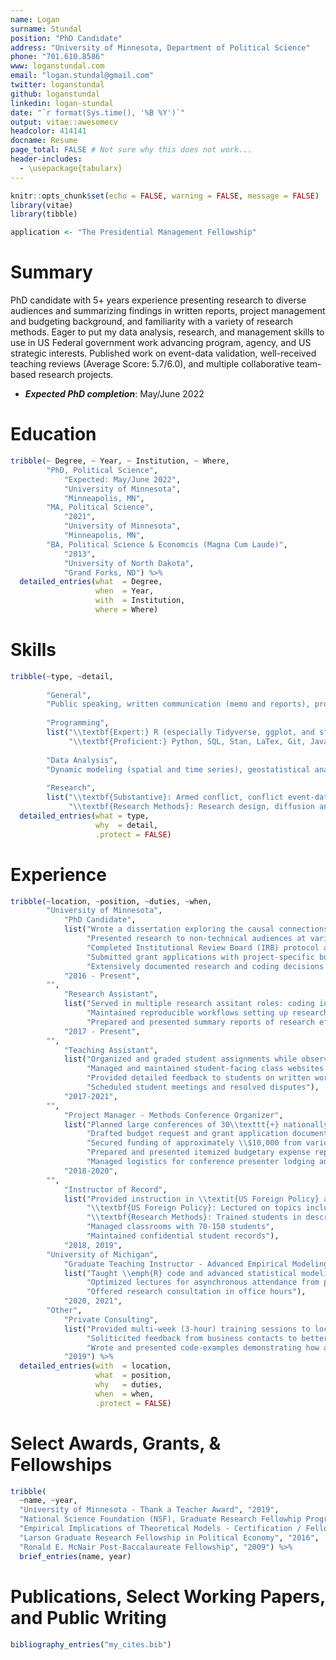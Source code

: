 ```yaml
---
name: Logan
surname: Stundal
position: "PhD Candidate"
address: "University of Minnesota, Department of Political Science"
phone: "701.610.8586"
www: loganstundal.com
email: "logan.stundal@gmail.com"
twitter: loganstundal
github: loganstundal
linkedin: logan-stundal
date: "`r format(Sys.time(), '%B %Y')`"
output: vitae::awesomecv
headcolor: 414141
docname: Resume
page_total: FALSE # Not sure why this does not work...
header-includes:
  - \usepackage{tabularx}
---
```

<!---------------------------------------------------------------------------->
```r
knitr::opts_chunk$set(echo = FALSE, warning = FALSE, message = FALSE)
library(vitae)
library(tibble)

application <- "The Presidential Management Fellowship"
```
<!---------------------------------------------------------------------------->



<!---------------------------------------------------------------------------->
# Summary
<!---------------------------------------------------------------------------->

PhD candidate with 5+ years experience presenting research to diverse audiences and summarizing findings in written reports, project management and budgeting background, and familiarity with a variety of research methods. Eager to put my data analysis, research, and management skills to use in US Federal government work advancing program, agency, and US strategic interests. Published work on event-data validation, well-received teaching reviews (Average Score: 5.7/6.0), and multiple collaborative team-based research projects.

  * ***Expected PhD completion***: May/June 2022

<!---------------------------------------------------------------------------->



<!---------------------------------------------------------------------------->
# Education
<!---------------------------------------------------------------------------->
```r
tribble(~ Degree, ~ Year, ~ Institution, ~ Where,
        "PhD, Political Science", 
            "Expected: May/June 2022", 
            "University of Minnesota", 
            "Minneapolis, MN",
        "MA, Political Science", 
            "2021", 
            "University of Minnesota",
            "Minneapolis, MN",
        "BA, Political Science & Economcis (Magna Cum Laude)", 
            "2013", 
            "University of North Dakota", 
            "Grand Forks, ND") %>% 
  detailed_entries(what  = Degree,
                   when  = Year, 
                   with  = Institution, 
                   where = Where)
```
<!---------------------------------------------------------------------------->



<!---------------------------------------------------------------------------->
# Skills
<!---------------------------------------------------------------------------->
```r
tribble(~type, ~detail,
        
        "General",
        "Public speaking, written communication (memo and reports), project management and planning, program budgeting, grant application, data analysis, data cleaning and organization, collaborative reasearch and team-based project work",
        
        "Programming",
        list("\\textbf{Expert:} R (especially Tidyverse, ggplot, and sf spatial libraries), GIS, MS Office (Word, PowerPoint, Excel)",
             "\\textbf{Proficient:} Python, SQL, Stan, LaTex, Git, Javascript, Google Earth Engine environment"),
        
        "Data Analysis",
        "Dynamic modeling (spatial and time series), geostatistical analysis, panel data methods, Bayesian analysis, data visualization and mapping, data cleaning, surveys",
        
        "Research",
        list("\\textbf{Substantive}: Armed conflict, conflict event-data validation, health in conflict zones, international affairs, US foreign policy",
             "\\textbf{Research Methods}: Research design, diffusion and contagion processes, simulation techniques")) %>%
  detailed_entries(what = type,
                   why  = detail, 
                   .protect = FALSE)
```
<!---------------------------------------------------------------------------->



<!---------------------------------------------------------------------------->
# Experience
<!---------------------------------------------------------------------------->
```r
tribble(~location, ~position, ~duties, ~when,
        "University of Minnesota",
            "PhD Candidate",
            list("Wrote a dissertation exploring the causal connections between armed conflict and disease using mixed-methods including interviews (planned spring 2022) and large-n subnational spatial analysis", 
                 "Presented research to non-technical audiences at various colloquia and national / international conferences",
                 "Completed Institutional Review Board (IRB) protocol and trainings required for research with victimized populations",
                 "Submitted grant applications with project-specific budgets to support ongoing research",
                 "Extensively documented research and coding decisions through \\emph{Git} and \\emph{Github}"), 
            "2016 - Present",
        "",
            "Research Assistant",
            list("Served in multiple research assitant roles: coding international legal standards, cleaning and analyzing international survey data, and collecting evidence of Chinese military activity in the domain of public health",
                 "Maintained reproducible workflows setting up research working directories to secure data and results",
                 "Prepared and presented summary reports of research efforts in weekly or bi-weekly status update meetings"),
            "2017 - Present",
        "", 
            "Teaching Assistant", 
            list("Organized and graded student assignments while observing strict confidentiality requirements",
                 "Managed and maintained student-facing class websites posting updates and required documents",
                 "Provided detailed feedback to students on written work (example: policy memos)",
                 "Scheduled student meetings and resolved disputes"), 
            "2017-2021",
        "",   
            "Project Manager - Methods Conference Organizer", 
            list("Planned large conferences of 30\\texttt{+} nationally representative graduate students for 2 consecutive years",
                 "Drafted budget request and grant application documents outlining program goals and itemized funding needs",
                 "Secured funding of approximately \\$10,000 from various college units and grant-funding organizations to cover conference expenses",
                 "Prepared and presented itemized budgetary expense reports to grant-funding agencies",
                 "Managed logistics for conference presenter lodging and food for all (approximately 100) conference attendees"), 
            "2018-2020",
        "",   
            "Instructor of Record", 
            list("Provided instruction in \\textit{US Foreign Policy} and \\textit{Undergraduate Research Methods}",
                 "\\textbf{US Foreign Policy}: Lectured on topics including US counterterrorism policy, novel strategic challenges, and current (circa Fall 2018) US foreign policy posturing",
                 "\\textbf{Research Methods}: Trained students in descriptive data analysis through multiple linear regression, fielded \\textit{Qualtrics} surveys with student-written questions, and instructed students in \\emph{R} programming language",
                 "Managed classrooms with 70-150 students",
                 "Maintained confidential student records"), 
            "2018, 2019",
        "University of Michigan",
            "Graduate Teaching Instructor - Advanced Empirical Modeling (ICPSR Graduate Seminar)", 
            list("Taught \\emph{R} code and advanced statistical modeling to graduate students and new professors",
                 "Optimized lectures for asynchronous attendance from participants globally",
                 "Offered research consultation in office hours"), 
            "2020, 2021",
        "Other",
            "Private Consulting",
            list("Provided multi-week (3-hour) training sessions to local businesses on uses and applications of the \\emph{R} programming language",
                 "Soliticited feedback from business contacts to better understand their specific needs prior to trainings",
                 "Wrote and presented code-examples demonstrating how attendees could integrate reproducable analysis into existing organizational workflows"),
            "2019") %>%
  detailed_entries(with  = location,
                   what  = position, 
                   why   = duties,
                   when  = when,
                   .protect = FALSE)
```
<!---------------------------------------------------------------------------->



<!---------------------------------------------------------------------------->
# Select Awards, Grants, & Fellowships
<!---------------------------------------------------------------------------->
```r
tribble(
  ~name, ~year,
  "University of Minnesota - Thank a Teacher Award", "2019",
  "National Science Foundation (NSF), Graduate Research Fellowhip Program Honorable Mention", "2018",
  "Empirical Implications of Theoretical Models - Certification / Fellowship, Inter-university Consortium for Political and Social Research (ICPSR) (NSF Funded)", "2017",
  "Larson Graduate Research Fellowship in Political Economy", "2016",
  "Ronald E. McNair Post-Baccalaureate Fellowship", "2009") %>%
  brief_entries(name, year)
```
<!---------------------------------------------------------------------------->



<!---------------------------------------------------------------------------->
# Publications, Select Working Papers, and Public Writing
<!---------------------------------------------------------------------------->
```r
bibliography_entries("my_cites.bib")
```
<!---------------------------------------------------------------------------->
